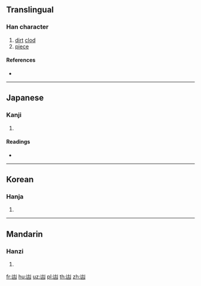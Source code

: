 {{character info/new}}
{{also|塊}}
==Translingual==

===Han character===
{{Han char|rn=17|rad=凵|as=03|sn=5|four=|canj=UG|ids=⿶凵土}}

# [[dirt]] [[clod]]
# [[piece]]

====References====
* {{Han ref|kx=0135.070|dkj=01807|dj=0301.030|hdz=10307.050|uh=51F7|ud=20983}}

----

==Japanese==

===Kanji===
{{ja-kanji|grade=|rs=凵03}}

# {{defn|lang=ja|sort=凵03}}

====Readings====
* {{ja-readings|on=[[かい]] (kai), [[け]] (ke)|kun=[[つちくれ]] (tsuchikure)}}

----

==Korean==

===Hanja===
{{ko-hanja|hangeul=괴|rv=goe|mr=koe|y=koy}}

# {{defn|lang=ko|sort=凵03}}

----

==Mandarin==

===Hanzi===
{{cmn-hanzi|pin=[[kuài]] ([[kuai4]])|wg=[[k'uai4|k'uai<sup>4</sup>]]}}

# {{defn|lang=cmn|sort=凵03}}

[[fr:凷]]
[[hu:凷]]
[[uz:凷]]
[[pl:凷]]
[[th:凷]]
[[zh:凷]]